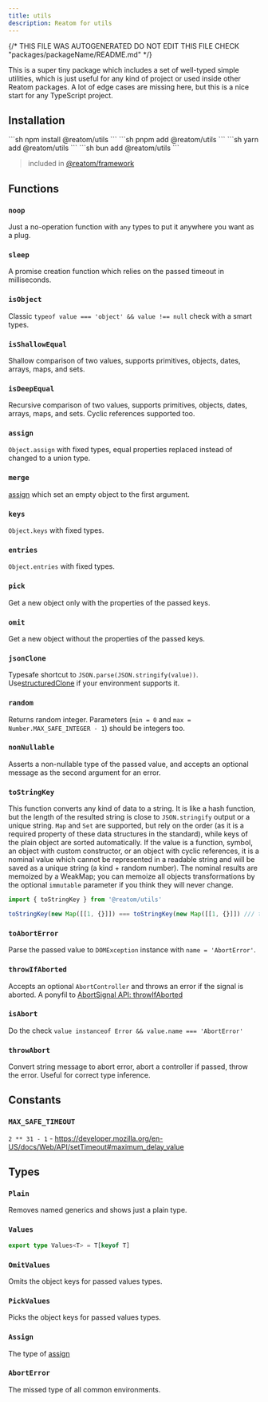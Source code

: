 ```yaml
---
title: utils
description: Reatom for utils
---
```


{/* THIS FILE WAS AUTOGENERATED
DO NOT EDIT THIS FILE 
CHECK "packages/packageName/README.md" */}



This is a super tiny package which includes a set of well-typed simple utilities, which is just useful for any kind of project or used inside other Reatom packages. A lot of edge cases are missing here, but this is a nice start for any TypeScript project.

## Installation

<Tabs>
<TabItem label="npm">
  ```sh
npm install @reatom/utils
  ```
</TabItem>
<TabItem label="pnpm">
  ```sh
pnpm add @reatom/utils
  ```
</TabItem>
<TabItem label="yarn">
  ```sh
yarn add @reatom/utils
  ```
</TabItem>
<TabItem label="bun">
  ```sh
bun add @reatom/utils
  ```
</TabItem>
</Tabs>

> included in [@reatom/framework](/package/framework)

## Functions

### `noop`

Just a no-operation function with `any` types to put it anywhere you want as a plug.

### `sleep`

A promise creation function which relies on the passed timeout in milliseconds.

### `isObject`

Classic `typeof value === 'object' && value !== null` check with a smart types.

### `isShallowEqual`

Shallow comparison of two values, supports primitives, objects, dates, arrays, maps, and sets.

### `isDeepEqual`

Recursive comparison of two values, supports primitives, objects, dates, arrays, maps, and sets. Cyclic references supported too.

### `assign`

`Object.assign` with fixed types, equal properties replaced instead of changed to a union type.

### `merge`

[assign](#assign) which set an empty object to the first argument.

### `keys`

`Object.keys` with fixed types.

### `entries`

`Object.entries` with fixed types.

### `pick`

Get a new object only with the properties of the passed keys.

### `omit`

Get a new object without the properties of the passed keys.

### `jsonClone`

Typesafe shortcut to `JSON.parse(JSON.stringify(value))`. Use[structuredClone](https://developer.mozilla.org/en-US/docs/Web/API/structuredClone) if your environment supports it.

### `random`

Returns random integer. Parameters (`min = 0` and `max = Number.MAX_SAFE_INTEGER - 1`) should be integers too.

### `nonNullable`

Asserts a non-nullable type of the passed value, and accepts an optional message as the second argument for an error.

### `toStringKey`

This function converts any kind of data to a string. It is like a hash function, but the length of the resulted string is close to `JSON.stringify` output or a unique string. `Map` and `Set` are supported, but rely on the order (as it is a required property of these data structures in the standard), while keys of the plain object are sorted automatically. If the value is a function, symbol, an object with custom constructor, or an object with cyclic references, it is a nominal value which cannot be represented in a readable string and will be saved as a unique string (a kind + random number). The nominal results are memoized by a WeakMap; you can memoize all objects transformations by the optional `immutable` parameter if you think they will never change.

```ts
import { toStringKey } from '@reatom/utils'

toStringKey(new Map([[1, {}]]) === toStringKey(new Map([[1, {}]]) /// true
```

### `toAbortError`

Parse the passed value to `DOMException` instance with `name = 'AbortError'`.

### `throwIfAborted`

Accepts an optional `AbortController` and throws an error if the signal is aborted. A ponyfil to [AbortSignal API: throwIfAborted](https://caniuse.com/?search=throwIfAborted)

### `isAbort`

Do the check `value instanceof Error && value.name === 'AbortError'`

### `throwAbort`

Convert string message to abort error, abort a controller if passed, throw the error. Useful for correct type inference.

## Constants

### `MAX_SAFE_TIMEOUT`

`2 ** 31 - 1` - https://developer.mozilla.org/en-US/docs/Web/API/setTimeout#maximum_delay_value

## Types

### `Plain`

Removes named generics and shows just a plain type.

### `Values`

```ts
export type Values<T> = T[keyof T]
```

### `OmitValues`

Omits the object keys for passed values types.

### `PickValues`

Picks the object keys for passed values types.

### `Assign`

The type of [assign](#assign)

### `AbortError`

The missed type of all common environments.
